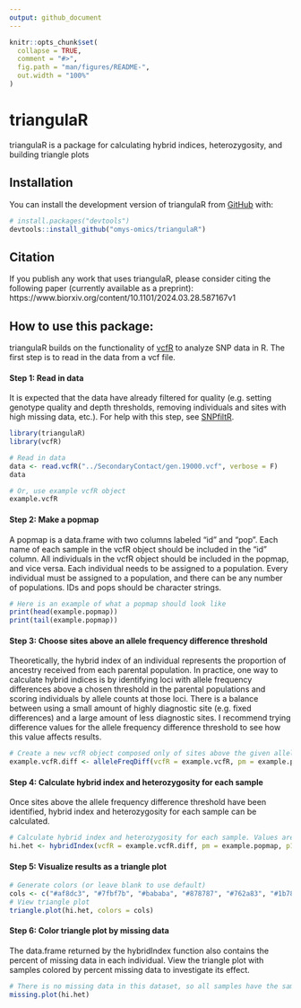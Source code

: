 ```yaml
---
output: github_document
---
```


<!-- README.md is generated from README.Rmd. Please edit that file -->

```r
knitr::opts_chunk$set(
  collapse = TRUE,
  comment = "#>",
  fig.path = "man/figures/README-",
  out.width = "100%"
)
```

# triangulaR

<!-- badges: start -->
<!-- badges: end -->

triangulaR is a package for calculating hybrid indices, heterozygosity, and building triangle plots

## Installation

You can install the development version of triangulaR from [GitHub](https://github.com/omys-omics/triangulaR) with:

``` r
# install.packages("devtools")
devtools::install_github("omys-omics/triangulaR")
```

## Citation

If you publish any work that uses triangulaR, please consider citing the following paper (currently available as a preprint):
https://www.biorxiv.org/content/10.1101/2024.03.28.587167v1


## How to use this package:

triangulaR builds on the functionality of [vcfR](https://knausb.github.io/vcfR_documentation/) to analyze SNP data in R. The first step is to read in the data from a vcf file.

#### Step 1: Read in data
It is expected that the data have already filtered for quality (e.g. setting genotype quality and depth thresholds, removing individuals and sites with high missing data, etc.). For help with this step, see [SNPfiltR](https://github.com/DevonDeRaad/SNPfiltR).

```r
library(triangulaR)
library(vcfR)

# Read in data
data <- read.vcfR("../SecondaryContact/gen.19000.vcf", verbose = F)
data

# Or, use example vcfR object
example.vcfR
```

#### Step 2: Make a popmap
A popmap is a data.frame with two columns labeled "id" and "pop". Each name of each sample in the vcfR object should be included in the "id" column. All individuals in the vcfR object should be included in the popmap, and vice versa. Each individual needs to be assigned to a population. Every individual must be assigned to a population, and there can be any number of populations. IDs and pops should be character strings.

```r
# Here is an example of what a popmap should look like
print(head(example.popmap))
print(tail(example.popmap))
```

#### Step 3: Choose sites above an allele frequency difference threshold
Theoretically, the hybrid index of an individual represents the proportion of ancestry received from each parental population. In practice, one way to calculate hybrid indices is by identifying loci with allele frequency differences above a chosen threshold in the parental populations and scoring individuals by allele counts at those loci. There is a balance between using a small amount of highly diagnostic site (e.g. fixed differences) and a large amount of less diagnostic sites. I recommend trying difference values for the allele frequency difference threshold to see how this value affects results. 


```r
# Create a new vcfR object composed only of sites above the given allele frequency difference threshold
example.vcfR.diff <- alleleFreqDiff(vcfR = example.vcfR, pm = example.popmap, p1 = "P1", p2 = "P2", difference = 0.9)
```

#### Step 4: Calculate hybrid index and heterozygosity for each sample
Once sites above the allele frequency difference threshold have been identified, hybrid index and heterozygosity for each sample can be calculated. 

```r
# Calculate hybrid index and heterozygosity for each sample. Values are returned in a data.frame
hi.het <- hybridIndex(vcfR = example.vcfR.diff, pm = example.popmap, p1 = "P1", p2 = "P2")
```

#### Step 5: Visualize results as a triangle plot
```r
# Generate colors (or leave blank to use default)
cols <- c("#af8dc3", "#7fbf7b", "#bababa", "#878787", "#762a83", "#1b7837")
# View triangle plot
triangle.plot(hi.het, colors = cols)
```

#### Step 6: Color triangle plot by missing data
The data.frame returned by the hybridIndex function also contains the percent of missing data in each individual. View the triangle plot with samples colored by percent missing data to investigate its effect.

```r
# There is no missing data in this dataset, so all samples have the same color
missing.plot(hi.het)
```


